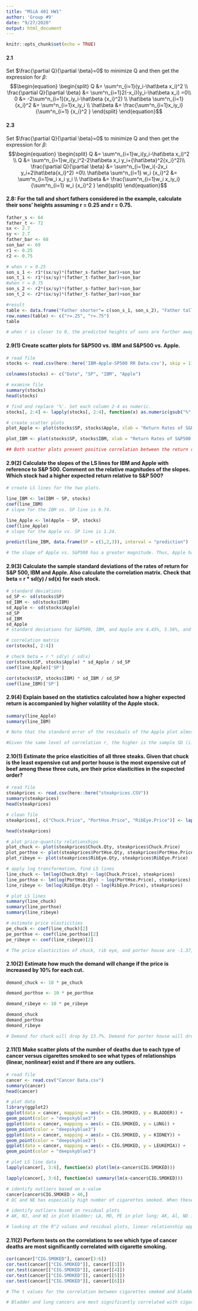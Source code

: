 ```yaml
---
title: "MSiA 401 HW1"
author: 'Group #9'
date: "9/27/2020"
output: html_document
---
```


```r
knitr::opts_chunk$set(echo = TRUE)
```

#### 2.1

Set $\frac{\partial Q}{\partial \beta}=0$ to minimize Q and then get the expression for $\beta$:
$$\begin{equation}
  \begin{split}
  Q 
  &= \sum^n_{i=1}(y_i-\hat\beta x_i)^2 \\
  \frac{\partial Q}{\partial \beta}
  &=  \sum^n_{i=1}2(-x_i)(y_i-\hat\beta x_i) =0\\
  0
  &= -2\sum^n_{i=1}(x_iy_i-\hat\beta {x_i}^2) \\
  \hat\beta \sum^n_{i=1} {x_i}^2 
  &= \sum^n_{i=1}x_iy_i \\
  \hat\beta
  &= \frac{\sum^n_{i=1}x_iy_i}{\sum^n_{i=1} {x_i}^2 }
  \end{split}
\end{equation}$$

#### 2.3

Set $\frac{\partial Q}{\partial \beta}=0$ to minimize Q and then get the expression for $\beta$:
$$\begin{equation}
  \begin{split}
  Q 
  &= \sum^n_{i=1}w_i(y_i-\hat\beta x_i)^2 \\
  Q
  &= \sum^n_{i=1}w_i(y_i^2-2\hat\beta x_i y_i+{\hat\beta}^2{x_i}^2)\\
  \frac{\partial Q}{\partial \beta}
  &=  \sum^n_{i=1}w_i(-2x_i y_i+2\hat\beta{x_i}^2) =0\\
  \hat\beta \sum^n_{i=1} w_i {x_i}^2
  &= \sum^n_{i=1}w_i x_i y_i \\
  \hat\beta
  &= \frac{\sum^n_{i=1}w_i x_iy_i}{\sum^n_{i=1} w_i {x_i}^2 }
  \end{split}
\end{equation}$$


#### 2.8: For the tall and short fathers considered in the example, calculate their sons' heights assuming r = 0.25 and r = 0.75.

```r
father_s <- 64
father_t <- 72
sx <- 2.7
sy <- 2.7
father_bar <- 68
son_bar <- 69
r1 <- 0.25
r2 <- 0.75
```

```r
# when r = 0.25
son_s_1 <- r1*(sx/sy)*(father_s-father_bar)+son_bar 
son_t_1 <- r1*(sx/sy)*(father_t-father_bar)+son_bar 
#when r = 0.75
son_s_2 <- r2*(sx/sy)*(father_s-father_bar)+son_bar 
son_t_2 <- r2*(sx/sy)*(father_t-father_bar)+son_bar 
```

```r
#result
table <- data.frame("Father shorter"= c(son_s_1, son_s_2), "Father taller" = c(son_t_1, son_t_2))
row.names(table) <- c("r=.25", "r=.75")
table

# when r is closer to 0, the predicted heights of sons are farther away from the y = x + 1 model. Conversely, when r is closer to 1, the predicted heights of sons are closer to the y = x + 1 model.
```


#### 2.9(1) Create scatter plots for S&P500 vs. IBM and S&P500 vs. Apple.

```r

# read file
stocks <- read.csv(here::here('IBM-Apple-SP500 RR Data.csv'), skip = 1)[, 1:4]

colnames(stocks) <- c("Date", "SP", "IBM", "Apple")

# examine file
summary(stocks)
head(stocks)

# find and replace '%'. Set each column 2-4 as numeric.
stocks[, 2:4] <- lapply(stocks[, 2:4], function(x) as.numeric(gsub("%", "", x)))

# create scatter plots
plot_Apple <- plot(stocks$SP, stocks$Apple, xlab = "Return Rates of S&P500 (in percent)", ylab = "Return Rates of Apple (in percent)")

plot_IBM <- plot(stocks$SP, stocks$IBM, xlab = "Return Rates of S&P500 (in percent)", ylab = "Return Rates of IBM (in percent)")

## Both scatter plots present positive correlation between the return rates of S&P500 and those of Apple and IBM. Overall, Apple was more sensitive to the S&P rates than IBM - the slope of the LS line for Apple VS. S&P has a greater magnitude.

```

#### 2.9(2) Calculate the slopes of the LS lines for IBM and Apple with reference to S&P 500. Comment on the relative magnitudes of the slopes. Which stock had a higher expected return relative to S&P 500?

```r
# create LS lines for the two plots.

line_IBM <- lm(IBM ~ SP, stocks)
coef(line_IBM)
# slope for the IBM vs. SP line is 0.74.

line_Apple <- lm(Apple ~ SP, stocks)
coef(line_Apple)
# slope for the Apple vs. SP line is 1.24.

predict(line_IBM, data.frame(SP = c(1,2,3)), interval = "prediction")

# the slope of Apple vs. S&P500 has a greater magnitude. Thus, Apple had a higher expected return relative to S&P 500. When S&P 500 had a return of 1%, the Apple stock had an expected return of 1.24%.

```

#### 2.9(3) Calculate the sample standard deviations of the rates of return for S&P 500, IBM and Apple. Also calculate the correlation matrix. Check that beta = r * sd(y) / sd(x) for each stock.

```r
# standard deviations
sd_SP <- sd(stocks$SP)
sd_IBM <- sd(stocks$IBM)
sd_Apple <- sd(stocks$Apple)
sd_SP
sd_IBM
sd_Apple
# standard deviations for S&P500, IBM, and Apple are 4.45%, 5.56%, and 10.31% respectively.

# correlation matrix
cor(stocks[, 2:4])

# check beta = r * sd(y) / sd(x)
cor(stocks$SP, stocks$Apple) * sd_Apple / sd_SP
coef(line_Apple)['SP']

cor(stocks$SP, stocks$IBM) * sd_IBM / sd_SP 
coef(line_IBM)['SP']

```

#### 2.9(4) Explain based on the statistics calculated how a higher expected return is accompanied by higher volatility of the Apple stock.

```r

summary(line_Apple)
summary(line_IBM)

# Note that the standard error of the residuals of the Apple plot almost doubles that of IBM's, meaning that Apple's return rates demonstrate greater degrees of variability. Therefore, a higher expected return is accompanies by higher volatility of the Apple stock.

#Given the same level of correlation r, the higher is the sample SD (i.e. volatility) of the individual stock, the higher is the beta coefficient. In fact, the sample SD or volatility of a stock is usually a great way to represent risk. Finance 101 tells us that higher risk is often associated with higher expected return.

```

#### 2.10(1) Estimate the price elasticities of all three steaks. Given that chuck is the least expensive cut and porter house is the most expensive cut of beef among these three cuts, are their price elasticities in the expected order?

```r

# read file
steakprices <- read.csv(here::here("steakprices.CSV"))
summary(steakprices)
head(steakprices)

# clean file
steakprices[, c("Chuck.Price", "PortHse.Price", "RibEye.Price")] <- lapply(steakprices[, c("Chuck.Price", "PortHse.Price", "RibEye.Price")], function(x) as.numeric(gsub("\\$", "", x)))

head(steakprices)

# plot price-quantity relationships
plot_chuck <- plot(steakprices$Chuck.Qty, steakprices$Chuck.Price)
plot_porthse <- plot(steakprices$PortHse.Qty, steakprices$PortHse.Price)
plot_ribeye <- plot(steakprices$RibEye.Qty, steakprices$RibEye.Price)

# apply log transformation, find LS lines
line_chuck <- lm(log(Chuck.Qty) ~ log(Chuck.Price), steakprices)
line_porthse <- lm(log(PortHse.Qty) ~ log(PortHse.Price), steakprices)
line_ribeye <- lm(log(RibEye.Qty) ~ log(RibEye.Price), steakprices)

# plot LS lines
summary(line_chuck)
summary(line_porthse)
summary(line_ribeye)

# estimate price elasticities
pe_chuck <- coef(line_chuck)[2]
pe_porthse <- coef(line_porthse)[2]
pe_ribeye <- coef(line_ribeye)[2]

# The price elasticities of chuck, rib eye, and porter house are -1.37, -1.45, and -2.66 respectively. Thus, the order of the elasticities is indeed the same as the order of expensiveness. We would expect the most expensive cut to be the most elastic and vice versa.

```

#### 2.10(2) Estimate how much the demand will change if the price is increased by 10% for each cut.

```r

demand_chuck <- 10 * pe_chuck

demand_porthse <- 10 * pe_porthse

demand_ribeye <- 10 * pe_ribeye

demand_chuck
demand_porthse
demand_ribeye

# Demand for chuck will drop by 13.7%. Demand for porter house will drop by 26.6%. Demand for ribeye will drop by 14.5%.

```

#### 2.11(1) Make scatter plots of the number of deaths due to each type of cancer versus cigarettes smoked to see what types of relationships (linear, nonlinear) exist and if there are any outliers.

```r
# read file
cancer <- read.csv("Cancer Data.csv")
summary(cancer)
head(cancer)

# plot data
library(ggplot2)
ggplot(data = cancer, mapping = aes(x = CIG.SMOKED, y = BLADDER)) +
geom_point(color = "deepskyblue3")
ggplot(data = cancer, mapping = aes(x = CIG.SMOKED, y = LUNG)) +
geom_point(color = "deepskyblue3")
ggplot(data = cancer, mapping = aes(x = CIG.SMOKED, y = KIDNEY)) +
geom_point(color = "deepskyblue3")
ggplot(data = cancer, mapping = aes(x = CIG.SMOKED, y = LEUKEMIA)) +
geom_point(color = "deepskyblue3")

# plot LS line data
lapply(cancer[, 3:6], function(x) plot(lm(x~cancer$CIG.SMOKED)))

lapply(cancer[, 3:6], function(x) summary(lm(x~cancer$CIG.SMOKED)))

# identify outliers based on x-value
cancer[cancer$CIG.SMOKED > 40,]
# DC and NE has especially high number of cigarettes smoked. When these two observations are removed, the number of deaths due to bladder, lung, and kidney cancer all appear to be linearly correlated with cigarettes smoked. However, the correlation between the number of deaths due to leukemia and cigarettes smoked seems weak.

# identify outliers based on residual plots
# AK, NJ, and WI in plot bladder; LA, MD, PE in plot lung; AK, Al, ND in plot kidney; AK, MN, SD in plot leukemia.

# looking at the R^2 values and residual plots, linear relationship appears to be stronger in plot_bladder and plot_lung, but it's not apparent in the other two plots. It could be the case that nonlinear(logarithmic) relationships exist in all four plots, if we have bigger x-values for reference.

```

#### 2.11(2) Perform tests on the correlations to see which type of cancer deaths are most significantly correlated with cigarette smoking.

```r

cor(cancer["CIG.SMOKED"], cancer[3:6])
cor.test(cancer[["CIG.SMOKED"]], cancer[[3]])
cor.test(cancer[["CIG.SMOKED"]], cancer[[4]])
cor.test(cancer[["CIG.SMOKED"]], cancer[[5]])
cor.test(cancer[["CIG.SMOKED"]], cancer[[6]])

# The t values for the correlation between cigarettes smoked and bladder, lung, kidney, and leukemia cancers are 6.42, 6.31, 3.62, and -0.44 respectively.

# Bladder and lung cancers are most significantly correlated with cigarette smoking, with both correlation coefficients around 0.7 and p-values significantly lower than 0.05. Kidney cancer is mildly correlated with cigarette smoking, with r = 0.49 and p-value < 0.05. In the case of leukemia cancer, we fail to reject the null hypothesis that there is no correlation between leukemia cancer and cigarette smoking.
```